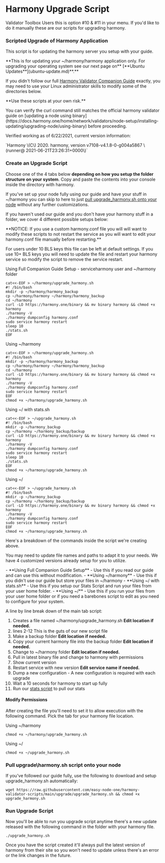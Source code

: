 
# Harmony Upgrade Script
Validator Toolbox Users this is option #10 & #11 in your menu. If you'd like to do it manually these are our scripts for upgrading harmony.

### Scripted Upgrade of Harmony Application
This script is for updating the harmony server you setup with your guide. 

<Callout emoji="⚠️">
**This is for updating your ~/harmony/harmony application only. For upgrading your operating system see our next page on** [**Ubuntu Updates**](ubuntu-update.md)**.**
</Callout>

If you didn't follow our full [Harmony Validator Companion Guide](/harmony/companion/new/) exactly, you may need to use your Linux administrator skills to modify some of the directories below.

<Callout emoji="ℹ️">
**Use these scripts at your own risk.** 
<p>You can verify the curl command still matches the official harmony validator guide on [updating a node using binary](https://docs.harmony.one/home/network/validators/node-setup/installing-updating/upgrading-node/using-binary) before proceeding.</p>
<p>Verified working as of 6/22/2021, current version information:  </p>
`Harmony \(C\) 2020. harmony, version v7108-v4.1.8-0-g004a5867 \(runner@ 2021-06-21T23:26:31+0000\)`
</Callout>

### Create an Upgrade Script

Choose one of the 4 tabs below **depending on how you setup the folder structure on your system**. Copy and paste the contents into your console inside the directory with harmony. 

If you've set up your node fully using our guide and have your stuff in ~/harmony you can skip to here to just [pull upgrade\_harmony.sh onto your node](/harmony/post/scripts/upgrade#pull-upgradeharmonysh-script-onto-your-node) without any further customizations.

If you haven't used our guide and you don't have your harmony stuff in a folder, we cover 4 different possible setups below:

<Callout emoji="ℹ️">
<p>**NOTICE: If you use a custom harmony.conf file you will will want to modify these scripts to not restart the service as you will want to edit your harmony.conf file manually before restarting.**</p>
<p>For users under 10 BLS keys this file can be left at default settings. If you use 10+ BLS keys you will need to update the file and restart your harmony service so modify the script to remove the service restart.</p>
</Callout>

Using Full Companion Guide Setup - serviceharmony user and ~/harmony folder

```text
cat<<-EOF > ~/harmony/upgrade_harmony.sh
#! /bin/bash
mkdir -p ~/harmony/harmony_backup
cp ~/harmony/harmony ~/harmony/harmony_backup
cd ~/harmony
curl -LO https://harmony.one/binary && mv binary harmony && chmod +x harmony
./harmony -V
./harmony dumpconfig harmony.conf
sudo service harmony restart
sleep 10
./stats.sh
EOF

```

Using ~/harmony

```
cat<<-EOF > ~/harmony/upgrade_harmony.sh
#! /bin/bash
mkdir -p ~/harmony/harmony_backup
cp ~/harmony/harmony ~/harmony/harmony_backup
cd ~/harmony
curl -LO https://harmony.one/binary && mv binary harmony && chmod +x harmony
./harmony -V
./harmony dumpconfig harmony.conf
sudo service harmony restart
EOF
chmod +x ~/harmony/upgrade_harmony.sh

```

Using ~/ with stats.sh

```
cat<<-EOF > ~/upgrade_harmony.sh
#! /bin/bash
mkdir -p ~/harmony_backup
cp ~/harmony ~/harmony_backup/backup
curl -LO https://harmony.one/binary && mv binary harmony && chmod +x harmony
./harmony -V
./harmony dumpconfig harmony.conf
sudo service harmony restart
sleep 10
./stats.sh
EOF
chmod +x ~/harmony/upgrade_harmony.sh

```

Using ~/

```
cat<<-EOF > ~/upgrade_harmony.sh
#! /bin/bash
mkdir -p ~/harmony_backup
cp ~/harmony ~/harmony_backup/backup
curl -LO https://harmony.one/binary && mv binary harmony && chmod +x harmony
./harmony -V
./harmony dumpconfig harmony.conf
sudo service harmony restart
EOF
chmod +x ~/harmony/upgrade_harmony.sh

```

Here's a breakdown of the commands inside the script we're creating above.

You may need to update file names and paths to adapt it to your needs. We have 4 customized versions already setup for you to utilize.

<Callout emoji="ℹ️">
- **Using Full Companion Guide Setup** - Use this if you read our guide and can use this without modification.  
- **Using ~/harmony** - Use this if you didn't use our guide but store your files in ~/harmony  
- **Using ~/ with stats.sh** - Use this if you setup our Stats Script and run your files from your user home folder.  
- **Using ~/** - Use this if you run your files from your user home folder or if you need a barebones script to edit as you need to configure for your system.
</Callout>

A line by line break down of the main tab script:  
1. Creates a file named ~/harmony/upgrade\_harmony.sh **Edit location if needed.**  
2. lines 2-12 This is the guts of our new script file  
3. Make a backup folder **Edit location if needed.**  
4. Copy your current harmony file into the backup folder **Edit location if needed.**  
5. Change to ~/harmony folder **Edit location if needed.**  
6. Pull in latest binary file and change to harmony with permissions  
7. Show current version  
8. Restart service with new version **Edit service name if needed.**  
9. Dump a new configuration - A new configuration is required with each upgrade  
10. Wait a 10 seconds for harmony to start up fully  
11. Run our [stats script](/harmony/post/scripts/stats) to pull our stats


#### Modify Permissions
After creating the file you'll need to set it to allow execution with the following command. Pick the tab for your harmony file location.
 
Using ~/harmony 

```text
chmod +x ~/harmony/upgrade_harmony.sh
```

Using ~/

```
chmod +x ~/upgrade_harmony.sh
```

### Pull upgrade\harmony.sh script onto your node
If you've followed our guide fully, use the following to download and setup upgrade\_harmony.sh automatically:

```text
wget https://raw.githubusercontent.com/easy-node-one/harmony-validator-scripts/main/upgrade/upgrade_harmony.sh && chmod +x upgrade_harmony.sh
```

### Run Upgrade Script
Now you'll be able to run you upgrade script anytime there's a new update released with the following command in the folder with your harmony file.

```text
./upgrade_harmony.sh
```

Once you have the script created it'll always pull the latest version of harmony from their site so you won't need to update unless there's an error or the link changes in the future.